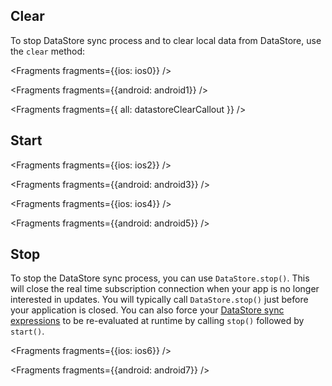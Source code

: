 ## Clear

To stop DataStore sync process and to clear local data from DataStore, use the `clear` method:


<Fragments fragments={{ios: ios0}} />


<Fragments fragments={{android: android1}} />


<Fragments fragments={{ all: datastoreClearCallout }} />

## Start


<Fragments fragments={{ios: ios2}} />


<Fragments fragments={{android: android3}} />


<Fragments fragments={{ios: ios4}} />


<Fragments fragments={{android: android5}} />

## Stop

To stop the DataStore sync process, you can use `DataStore.stop()`.  This will close the real time subscription connection when your app is no longer interested in updates. You will typically call `DataStore.stop()` just before your application is closed.  You can also force your [DataStore sync expressions](/lib-v1/datastore/sync) to be re-evaluated at runtime by calling `stop()` followed by `start()`.


<Fragments fragments={{ios: ios6}} />


<Fragments fragments={{android: android7}} />

